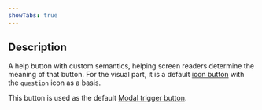 ```yaml
---
showTabs: true
---
```


## Description

A help button with custom semantics, helping screen readers determine the meaning of that button. For the visual part, it is a default [icon button](/uilib/components/button#icon-button) with the `question` icon as a basis.

This button is used as the default [Modal trigger button](/uilib/components/modal/demos).
